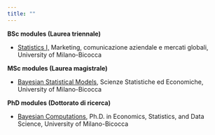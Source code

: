 ```yaml
---
title: ""
---
```


**BSc modules (Laurea triennale)**

-   [Statistics I,](https://rcorradin.github.io/Stat1/) Marketing, comunicazione aziendale e mercati globali, University of Milano-Bicocca

**MSc modules (Laurea magistrale)**

-   [Bayesian Statistical Models](https://rcorradin.github.io/BSM/), Scienze Statistiche ed Economiche, University of Milano-Bicocca

**PhD modules (Dottorato di ricerca)**

-   [Bayesian Computations](https://rcorradin.github.io/BSC/), Ph.D. in Economics, Statistics, and Data Science, University of Milano-Bicocca
